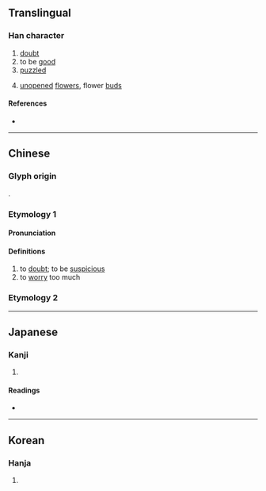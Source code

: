 {{character info}}
==Translingual==

===Han character===
{{Han char|rn=61|rad=心|as=08|sn=12|four=33330|canj=PPP|ids=⿱心⿰心心}}

# [[doubt]]
# to be [[good]]
# [[puzzled]]
# {{lb|zh|archaic}} [[unopened]] [[flower]]s, flower [[bud]]s

====References====
* {{Han ref|kx=0391.270|dkj=10826|dj=0727.030|hdz=42312.080|uh=60E2|ud=24802|bh=D8FB|bd=55547}}

----

==Chinese==
{{zh-forms}}

===Glyph origin===
{{Han etym}}
{{zh-etym-triple|心|heart}}.

===Etymology 1===

====Pronunciation====
{{zh-pron
|m=suǒ
|c=so2
|mc=y
|oc=y
|cat=v
}}

====Definitions====
{{zh-hanzi}}

# to [[doubt]]; to be [[suspicious]]
# to [[worry]] too much

===Etymology 2===
{{zh-see|蕊|v}}

----

==Japanese==

===Kanji===
{{ja-kanji|grade=|rs=心08}}

# {{rfdef|ja|sort=心08}}

====Readings====
* {{ja-readings|on=さ,すい,ずい,に|kun=うたがう, こころごころ}}

----

==Korean==

===Hanja===
{{ko-hanja|솨}}

# {{rfdef|ko|sort=心08}}